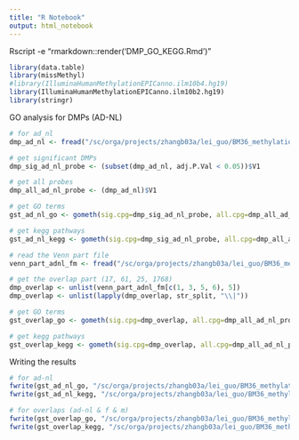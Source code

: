 ---
title: "R Notebook"
output: html_notebook
---

Rscript -e "rmarkdown::render('DMP_GO_KEGG.Rmd')"

```{r loading packages, message = FALSE, warning = FALSE}
library(data.table)
library(missMethyl)
#library(IlluminaHumanMethylationEPICanno.ilm10b4.hg19)
library(IlluminaHumanMethylationEPICanno.ilm10b2.hg19)
library(stringr)
```


GO analysis for DMPs (AD-NL)
```{r GO analysis for DMPs (AD-NL)}
# for ad_nl
dmp_ad_nl <- fread("/sc/orga/projects/zhangb03a/lei_guo/BM36_methylation_analysis/DMP_Results/DMP_erming_adj_plate/DMP_ad_nl.tsv")

# get significant DMPs
dmp_sig_ad_nl_probe <- (subset(dmp_ad_nl, adj.P.Val < 0.05))$V1

# get all probes
dmp_all_ad_nl_probe <- (dmp_ad_nl)$V1

# get GO terms
gst_ad_nl_go <- gometh(sig.cpg=dmp_sig_ad_nl_probe, all.cpg=dmp_all_ad_nl_probe, collection = "GO", array.type = "EPIC")

# get kegg pathways
gst_ad_nl_kegg <- gometh(sig.cpg=dmp_sig_ad_nl_probe, all.cpg=dmp_all_ad_nl_probe, collection = "KEGG", array.type = "EPIC")
```



```{r GO analysis for DMP overlaps (ad-nl & f & m)}
# read the Venn part file
venn_part_adnl_fm <- fread("/sc/orga/projects/zhangb03a/lei_guo/BM36_methylation_analysis/DMP_Results/DMP_erming_adj_plate/venn_f_m_ad_nl_part.csv")

# get the overlap part (17, 61, 25, 1768)
dmp_overlap <- unlist(venn_part_adnl_fm[c(1, 3, 5, 6), 5])
dmp_overlap <- unlist(lapply(dmp_overlap, str_split, "\\|"))

# get GO terms
gst_overlap_go <- gometh(sig.cpg=dmp_overlap, all.cpg=dmp_all_ad_nl_probe, collection = "GO", array.type = "EPIC")

# get kegg pathways
gst_overlap_kegg <- gometh(sig.cpg=dmp_overlap, all.cpg=dmp_all_ad_nl_probe, collection = "KEGG", array.type = "EPIC")
```


Writing the results
```{r writing the results}
# for ad-nl
fwrite(gst_ad_nl_go, "/sc/orga/projects/zhangb03a/lei_guo/BM36_methylation_analysis/DMP_Results/DMP_erming_adj_plate/GO_dmp_ad_nl.csv")
fwrite(gst_ad_nl_kegg, "/sc/orga/projects/zhangb03a/lei_guo/BM36_methylation_analysis/DMP_Results/DMP_erming_adj_plate/KEGG_dmp_ad_nl.csv")

# for overlaps (ad-nl & f & m)
fwrite(gst_overlap_go, "/sc/orga/projects/zhangb03a/lei_guo/BM36_methylation_analysis/DMP_Results/DMP_erming_adj_plate/GO_dmp_adnl_fm_overlap.csv")
fwrite(gst_overlap_kegg, "/sc/orga/projects/zhangb03a/lei_guo/BM36_methylation_analysis/DMP_Results/DMP_erming_adj_plate/KEGG_dmp_adnl_fm_overlap.csv")
```

